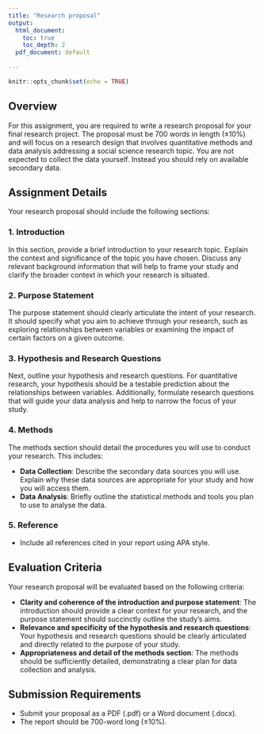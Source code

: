 ```yaml
---
title: "Research proposal"
output:
  html_document:
    toc: true
    toc_depth: 2
  pdf_document: default
  
---
```


```r
knitr::opts_chunk$set(echo = TRUE)
```


## Overview

For this assignment, you are required to write a research proposal for your final research project. The proposal must be 700 words in length (±10%) and will focus on a research design that involves quantitative methods and data analysis addressing a social science research topic. You are not expected to collect the data yourself. Instead you should rely on available secondary data. 

## Assignment Details

Your research proposal should include the following sections:

### 1. Introduction

In this section, provide a brief introduction to your research topic. Explain the context and significance of the topic you have chosen. Discuss any relevant background information that will help to frame your study and clarify the broader context in which your research is situated.

### 2. Purpose Statement

The purpose statement should clearly articulate the intent of your research. It should specify what you aim to achieve through your research, such as exploring relationships between variables or examining the impact of certain factors on a given outcome.

### 3. Hypothesis and Research Questions

Next, outline your hypothesis and research questions. For quantitative research, your hypothesis should be a testable prediction about the relationships between variables. Additionally, formulate research questions that will guide your data analysis and help to narrow the focus of your study.

### 4. Methods

The methods section should detail the procedures you will use to conduct your research. This includes:

- **Data Collection**: Describe the secondary data sources you will use. Explain why these data sources are appropriate for your study and how you will access them.
- **Data Analysis**: Briefly outline the statistical methods and tools you plan to use to analyse the data. 

### 5. Reference

- Include all references cited in your report using APA style.

## Evaluation Criteria

Your research proposal will be evaluated based on the following criteria:

- **Clarity and coherence of the introduction and purpose statement**: The introduction should provide a clear context for your research, and the purpose statement should succinctly outline the study's aims.
- **Relevance and specificity of the hypothesis and research questions**: Your hypothesis and research questions should be clearly articulated and directly related to the purpose of your study.
- **Appropriateness and detail of the methods section**: The methods should be sufficiently detailed, demonstrating a clear plan for data collection and analysis.

## Submission Requirements

- Submit your proposal as a PDF (.pdf) or a Word document (.docx).
- The report should be 700-word long (±10%).


